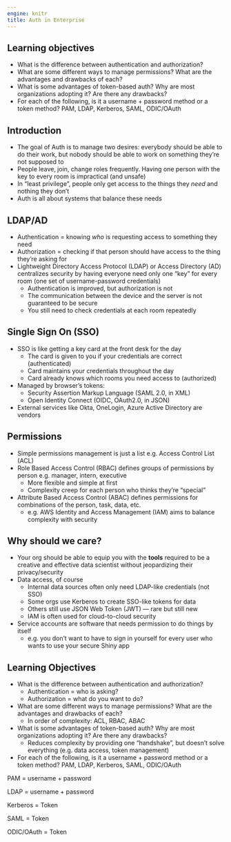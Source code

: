 ```yaml
---
engine: knitr
title: Auth in Enterprise
---
```


## Learning objectives

- What is the difference between authentication and authorization?
- What are some different ways to manage permissions? What are the advantages and drawbacks of each?
- What is some advantages of token-based auth? Why are most organizations adopting it? Are there any drawbacks?
- For each of the following, is it a username + password method or a token method? PAM, LDAP, Kerberos, SAML, ODIC/OAuth

## Introduction {-}

- The goal of Auth is to manage two desires: everybody should be able to do their work, but nobody should be able to work on something they're not supposed to
- People leave, join, change roles frequently. Having one person with the key to every room is impractical (and unsafe)
- In "least privilege", people only get access to the things they _need_ and nothing they don't
- Auth is all about systems that balance these needs

## LDAP/AD {-}

- Authentication = knowing _who_ is requesting access to something they need
- Authorization = checking if that person should have access to the thing they're asking for
- Lightweight Directory Access Protocol (LDAP) or Access Directory (AD) centralizes security by having everyone need only one "key" for every room (one set of username-password credentials)
  - Authentication is improved, but authorization is not
  - The communication between the device and the server is not guaranteed to be secure
  - You still need to check credentials at each room repeatedly

## Single Sign On (SSO) {-}

- SSO is like getting a key card at the front desk for the day
  - The card is given to you if your credentials are correct (authenticated)
  - Card maintains your credentials throughout the day
  - Card already knows which rooms you need access to (authorized)
- Managed by browser's tokens:
  - Security Assertion Markup Language (SAML 2.0, in XML)
  - Open Identity Connect (OIDC, OAuth2.0, in JSON)
- External services like Okta, OneLogin, Azure Active Directory are vendors

## Permissions {-}

- Simple permissions management is just a list e.g. Access Control List (ACL)
- Role Based Access Control (RBAC) defines groups of permissions by person e.g. manager, intern, executive
  - More flexible and simple at first
  - Complexity creep for each person who thinks they're "special"
- Attribute Based Access Control (ABAC) defines permissions for combinations of the person, task, data, etc.
  - e.g. AWS Identity and Access Management (IAM) aims to balance complexity with security

## Why should we care? {-}

- Your org should be able to equip you with the **tools** required to be a creative and effective data scientist without jeopardizing their privacy/security
- Data access, of course
  - Internal data sources often only need LDAP-like credentials (not SSO)
  - Some orgs use Kerberos to create SSO-like tokens for data
  - Others still use JSON Web Token (JWT) — rare but still new
  - IAM is often used for cloud-to-cloud security
- Service accounts are software that needs permission to do things by itself
  - e.g. you don't want to have to sign in yourself for every user who wants to use your secure Shiny app

## Learning Objectives {-}

- What is the difference between authentication and authorization?
  - Authentication = who is asking?
  - Authorization = what do you want to do?
- What are some different ways to manage permissions? What are the advantages and drawbacks of each?
  - In order of complexity: ACL, RBAC, ABAC
- What is some advantages of token-based auth? Why are most organizations adopting it? Are there any drawbacks?
  - Reduces complexity by providing one "handshake", but doesn't solve everything (e.g. data access, token management)
- For each of the following, is it a username + password method or a token method? PAM, LDAP, Kerberos, SAML, ODIC/OAuth

PAM = username + password

LDAP = username + password

Kerberos = Token

SAML = Token

ODIC/OAuth = Token
